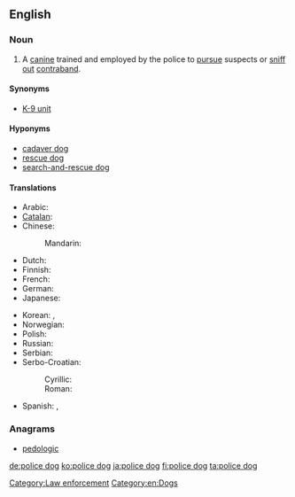==English==
{{wikipedia}}

===Noun===
{{en-noun|sg=[[police]] [[dog]]}}

# A [[canine]] trained and employed by the police to [[pursue]] suspects or [[sniff out]] [[contraband]].

====Synonyms====
* [[K-9 unit]]

====Hyponyms====
* [[cadaver dog]]
* [[rescue dog]]
* [[search-and-rescue dog]]

====Translations====
{{trans-top|trained dog for police work}}
* Arabic: {{t|ar|كلب بوليسي|m|tr=kalb buliisiy|sc=Arab}}
* [[Catalan]]: {{t|ca|gos policia|m}}
* Chinese:
*: Mandarin: {{t|zh|警犬|tr=jǐngquǎn|sc=Hani}}
* Dutch: {{t+|nl|politiehond}}
* Finnish: {{t-|fi|poliisikoira}}
* French: {{t+|fr|chien policier}}
* German: {{t+|de|Diensthund}}
* Japanese: {{t-|ja|警察犬|tr=けいさつけん, keisatsuken}}
{{trans-mid}}
* Korean: {{t|ko|경찰견|tr=gyeongchalgyeon|sc=Kore}}, {{t|ko|警察犬|sc=Kore}}
* Norwegian: {{t+|no|politihund}}
* Polish: {{t|pl|pies policyjny|m}}
* Russian: {{t|ru|полицейская собака|f|tr=policéjskaja sobáka|sc=Cyrl}}
* Serbian: {{t+|sr|полицијски пас|sc=Cyrl}}
* Serbo-Croatian:
*: Cyrillic: {{t|sh|полицијски пас|m}}
*: Roman: {{t|sh|policijski pas|m}}
* Spanish: {{t+|es|perro policía|m}}, {{t|es|perro policial|m}}
{{trans-bottom}}

===Anagrams===
* [[pedologic#English|pedologic]]

[[Category:Law enforcement]]
[[Category:en:Dogs]]

[[de:police dog]]
[[ko:police dog]]
[[ja:police dog]]
[[fi:police dog]]
[[ta:police dog]]